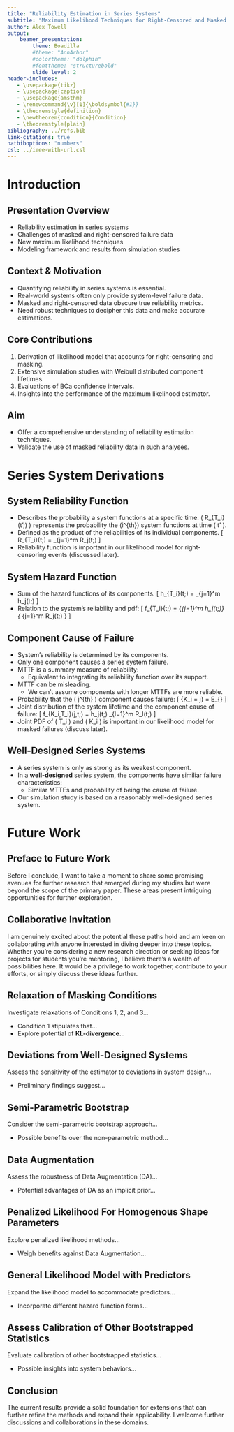 ```yaml
---
title: "Reliability Estimation in Series Systems"
subtitle: "Maximum Likelihood Techniques for Right-Censored and Masked Failure Data"
author: Alex Towell
output: 
    beamer_presentation:
        theme: Boadilla
        #theme: "AnnArbor"
        #colortheme: "dolphin"
        #fonttheme: "structurebold"
        slide_level: 2
header-includes:
   - \usepackage{tikz}
   - \usepackage{caption}
   - \usepackage{amsthm}
   - \renewcommand{\v}[1]{\boldsymbol{#1}}
   - \theoremstyle{definition}
   - \newtheorem{condition}{Condition}
   - \theoremstyle{plain}
bibliography: ../refs.bib
link-citations: true
natbiboptions: "numbers"
csl: ../ieee-with-url.csl
---
```


# Introduction

## Presentation Overview
- Reliability estimation in series systems
- Challenges of masked and right-censored failure data
- New maximum likelihood techniques
- Modeling framework and results from simulation studies

## Context & Motivation
- Quantifying reliability in series systems is essential.
- Real-world systems often only provide system-level failure data.
- Masked and right-censored data obscure true reliability metrics.
- Need robust techniques to decipher this data and make accurate estimations.

## Core Contributions
1. Derivation of likelihood model that accounts for right-censoring and masking.
2. Extensive simulation studies with Weibull distributed component lifetimes.
3. Evaluations of BCa confidence intervals.
4. Insights into the performance of the maximum likelihood estimator.

## Aim
- Offer a comprehensive understanding of reliability estimation techniques.
- Validate the use of masked reliability data in such analyses.

# Series System Derivations

## System Reliability Function
- Describes the probability a system functions at a specific time.
\( R_{T_i}(t';\v\theta) \) represents the probability the \(i^{th}\) system functions at time \( t' \).
- Defined as the product of the reliabilities of its individual components.
\[ R_{T_i}(t;\v\theta) = \prod_{j=1}^m R_j(t;\v{\theta_j}) \]
- Reliability function is important in our likelihood model for right-censoring events (discussed later).

## System Hazard Function
- Sum of the hazard functions of its components.
\[ h_{T_i}(t;\v{\theta}) = \sum_{j=1}^m h_j(t;\v{\theta_j}) \]
- Relation to the system's reliability and pdf:
\[ f_{T_i}(t;\v\theta) = \biggl\{\sum_{j=1}^m h_j(t;\v{\theta_j})\biggr\} \biggl\{ \prod_{j=1}^m R_j(t;\v{\theta_j}) \biggr\} \]

## Component Cause of Failure
- System's reliability is determined by its components.
- Only one component causes a series system failure.
- MTTF is a summary measure of reliability:
  - Equivalent to integrating its reliability function over its support.
- MTTF can be misleading.
  - We can't assume components with longer MTTFs are more reliable.
- Probability that the \( j^{th} \) component causes failure:
\[ \Pr\{K_i = j\} = E_{\v\theta} \biggl[ \frac{h_j(T_i;\v{\theta_j})} {\sum_{l=1}^m h_l(T_i ; \v{\theta_l})} \biggr] \]
- Joint distribution of the system lifetime and the component cause of failure:
\[ f_{K_i,T_i}(j,t;\v\theta) = h_j(t;\v{\theta_j}) \prod_{l=1}^m R_l(t;\v\theta) \]
- Joint PDF of \( T_i \) and \( K_i \) is important in our likelihood model for masked failures (discuss later).

## Well-Designed Series Systems

- A series system is only as strong as its weakest component.
- In a **well-designed** series system, the components have similiar failure characteristics:
  - Similar MTTFs and probability of being the cause of failure.
- Our simulation study is based on a reasonably well-designed series system.







# Future Work

## Preface to Future Work

Before I conclude, I want to take a moment to share some promising avenues for further research that emerged during my studies but were beyond the scope of the primary paper. These areas present intriguing opportunities for further exploration.

## Collaborative Invitation

I am genuinely excited about the potential these paths hold and am keen on collaborating with anyone interested in diving deeper into these topics. Whether you're considering a new research direction or seeking ideas for projects for students you're mentoring, I believe there's a wealth of possibilities here. It would be a privilege to work together, contribute to your efforts, or simply discuss these ideas further.

## Relaxation of Masking Conditions

Investigate relaxations of Conditions 1, 2, and 3...

- Condition 1 stipulates that...
- Explore potential of **KL-divergence**...

## Deviations from Well-Designed Systems

Assess the sensitivity of the estimator to deviations in system design...

- Preliminary findings suggest...

## Semi-Parametric Bootstrap

Consider the semi-parametric bootstrap approach...

- Possible benefits over the non-parametric method...

## Data Augmentation

Assess the robustness of Data Augmentation (DA)...

- Potential advantages of DA as an implicit prior...

## Penalized Likelihood For Homogenous Shape Parameters

Explore penalized likelihood methods...

- Weigh benefits against Data Augmentation...

## General Likelihood Model with Predictors

Expand the likelihood model to accommodate predictors...

- Incorporate different hazard function forms...

## Assess Calibration of Other Bootstrapped Statistics

Evaluate calibration of other bootstrapped statistics...

- Possible insights into system behaviors...

## Conclusion

The current results provide a solid foundation for extensions that can further refine the methods and expand their applicability. I welcome further discussions and collaborations in these domains.

